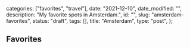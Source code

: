 
  categories: ["favorites", "travel"],
  date: "2021-12-10",
  date_modified: "",
  description: "My favorite spots in Amsterdam.",
  id: "",
  slug: "amsterdam-favorites",
  status: "draft",
  tags: [],
  title: "Amsterdam",
  type: "post",
};


## Favorites

<Spots />
